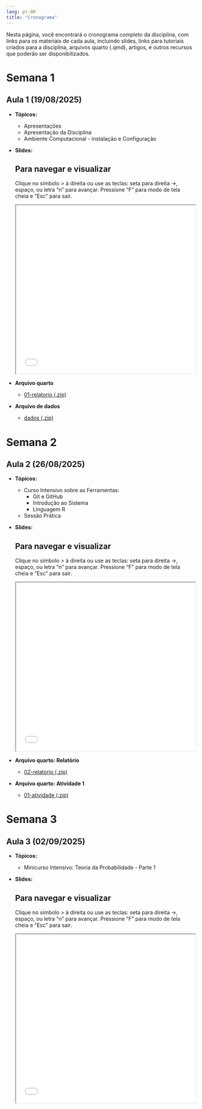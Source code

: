 ```yaml
---
lang: pt-BR
title: "Cronograma"
---
```


Nesta página, você encontrará o cronograma completo da disciplina, com
links para os materiais de cada aula, incluindo slides, links para 
tutoriais criados para a disciplina, arquivos quarto (.qmd), 
artigos, e outros recursos que poderão ser disponibilizados.


# Semana 1

## Aula 1 (19/08/2025) 

- **Tópicos:**
  
  - Apresentações
  - Apresentação da Disciplina
  - Ambiente Computacional - instalação e Configuração


- **Slides:**

  ::: {.callout-tip}
  ## Para navegar e visualizar 
  
  Clique no símbolo > à direita ou use as teclas: seta para direita →, espaço, 
  ou letra "n" para avançar. Pressione "F" para modo de tela cheia e "Esc" 
  para sair.
  ::: 

  <iframe src="/slides/slides_aula01.html" width="100%" height="450px"></iframe>
  

- **Arquivo quarto**

  - [01-relatorio (.zip)](arquivos/01-relatorio.zip)


- **Arquivo de dados**

  - [dados (.zip)](arquivos/dados.zip)




# Semana 2

## Aula 2 (26/08/2025) 

- **Tópicos:**
  
  - Curso Intensivo sobre as Ferramentas:
    - Git e GitHub
    - Introdução ao Sistema 
    - Linguagem R
  - Sessão Prática


- **Slides:**

  ::: {.callout-tip}
  ## Para navegar e visualizar 
  
  Clique no símbolo > à direita ou use as teclas: seta para direita →, espaço, 
  ou letra "n" para avançar. Pressione "F" para modo de tela cheia e "Esc" 
  para sair.
  ::: 

  <iframe src="/slides/slides_aula02.html" width="100%" height="450px"></iframe>
  

- **Arquivo quarto: Relatório**

  - [02-relatorio (.zip)](arquivos/02-relatorio.zip)


- **Arquivo quarto: Atividade 1**

  - [01-atividade (.zip)](arquivos/01-atividade.zip)





# Semana 3

## Aula 3 (02/09/2025) 

- **Tópicos:**
  
  - Minicurso Intensivo: Teoria da Probabilidade - Parte 1


- **Slides:**

  ::: {.callout-tip}
  ## Para navegar e visualizar 
  
  Clique no símbolo > à direita ou use as teclas: seta para direita →, espaço, 
  ou letra "n" para avançar. Pressione "F" para modo de tela cheia e "Esc" 
  para sair.
  ::: 

  <iframe src="/slides/slides-aula03.html" width="100%" height="450px"></iframe>
  




  
 







